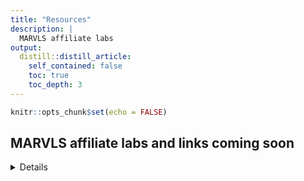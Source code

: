 ```yaml
---
title: "Resources"
description: |
  MARVLS affiliate labs
output:
  distill::distill_article:
    self_contained: false
    toc: true
    toc_depth: 3
---
```


```r
knitr::opts_chunk$set(echo = FALSE)
```

##  MARVLS affiliate labs and links coming soon 
<details>
  
 